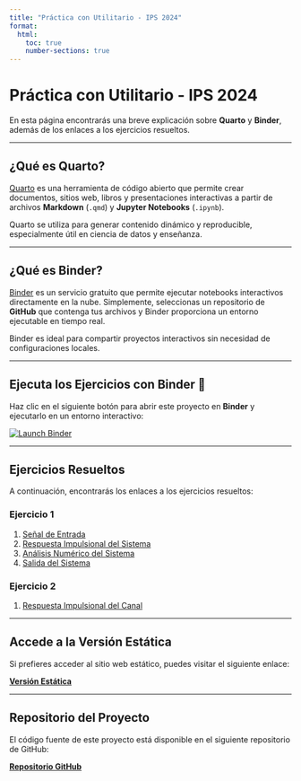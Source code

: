 ```yaml
---
title: "Práctica con Utilitario - IPS 2024"
format:
  html:
    toc: true
    number-sections: true
---
```


# Práctica con Utilitario - IPS 2024

En esta página encontrarás una breve explicación sobre **Quarto** y **Binder**, además de los enlaces a los ejercicios resueltos.

---

## ¿Qué es Quarto?

[Quarto](https://quarto.org) es una herramienta de código abierto que permite crear documentos, sitios web, libros y presentaciones interactivas a partir de archivos **Markdown** (`.qmd`) y **Jupyter Notebooks** (`.ipynb`).

Quarto se utiliza para generar contenido dinámico y reproducible, especialmente útil en ciencia de datos y enseñanza.

---

## ¿Qué es Binder?

[Binder](https://mybinder.org) es un servicio gratuito que permite ejecutar notebooks interactivos directamente en la nube. Simplemente, seleccionas un repositorio de **GitHub** que contenga tus archivos y Binder proporciona un entorno ejecutable en tiempo real.

Binder es ideal para compartir proyectos interactivos sin necesidad de configuraciones locales.

---

## Ejecuta los Ejercicios con Binder 🚀

Haz clic en el siguiente botón para abrir este proyecto en **Binder** y ejecutarlo en un entorno interactivo:

[![Launch Binder](https://mybinder.org/badge_logo.svg)](https://mybinder.org/v2/gh/gianowolf/IPS-PU1/HEAD?labpath=index.qmd)

---

## Ejercicios Resueltos

A continuación, encontrarás los enlaces a los ejercicios resueltos:

### **Ejercicio 1**
1. [Señal de Entrada](notebooks/ejercicio1/01_x_input.qmd)
2. [Respuesta Impulsional del Sistema](notebooks/ejercicio1/02_h_system.qmd)
3. [Análisis Numérico del Sistema](notebooks/ejercicio1/03_h_systems_num.qmd)
4. [Salida del Sistema](notebooks/ejercicio1/04_y_output.qmd)

### **Ejercicio 2**
1. [Respuesta Impulsional del Canal](notebooks/ejercicio2/01_h_system.qmd)

---

## Accede a la Versión Estática

Si prefieres acceder al sitio web estático, puedes visitar el siguiente enlace:

[**Versión Estática**](http://ips2024-gfl.s3-website-us-east-1.amazonaws.com/notebooks/ejercicio1/02_h_system.html)

---

## Repositorio del Proyecto

El código fuente de este proyecto está disponible en el siguiente repositorio de GitHub:

[**Repositorio GitHub**](https://github.com/gianowolf/IPS-PU1)
